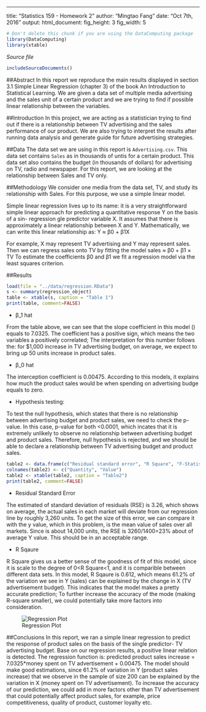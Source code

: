 ---
title: "Statistics 159 - Homework 2"
author: "Mingtao Fang"
date: "Oct 7th, 2016"
output: 
  html_document:
    fig_height: 3
    fig_width: 5
```r
# Don't delete this chunk if you are using the DataComputing package
library(DataComputing)
library(xtable)
```
*Source file* 
```r
includeSourceDocuments()
```
<!-- Don't edit the material above this line -->


##Abstract
In this report we reproduce the main results displayed in section 3.1 Simple Linear Regression (chapter 3) of the book An Introduction to Statistical Learning. We are given a data set of multiple media advertising and the sales unit of a certain product and we are trying to find if possible linear relationship between the variables.

##Introduction
In this project, we are acting as a statistician trying to find out if there is a relationship between TV advertising and the sales performance of our product. We are also trying to interpret the results after running data analysis and generate guide for future advertising strategies.

##Data
The data set we are using in this report is `Advertising.csv`. This data set contains `Sales` as in thousands of untis for a certain product. This data set also contains the budget (in thousands of dollars) for advertising on TV, radio and newspaper. For this report, we are looking at the relationship between Sales and TV only.

##Methodology
We consider one media from the data set, TV, and study its relationship with Sales. For this purpose, we use a simple linear model.

Simple linear regression lives up to its name: it is a very straightforward simple linear
approach for predicting a quantitative response Y on the basis of a sin- regression
gle predictor variable X. It assumes that there is approximately a linear
relationship between X and Y. Mathematically, we can write this linear
relationship as:
                                  Y ≈ β0 + β1X

For example, X may represent TV advertising and Y may represent sales.
Then we can regress sales onto TV by fitting the model
                                  sales ≈ β0 + β1 × TV
To estimate the coefficients β0 and β1 we fit a regression model via the least squares criterion.

##Results

```r
load(file = "../data/regression.RData")
s <- summary(regression_object)
table <- xtable(s, caption = "Table 1")
print(table, comment=FALSE)
```

- β_1 hat

From the table above, we can see that the slope coefficient in this model () equals to 7.0325. The coefficient has a positive sign, which means the two variables a positively correlated; The interpretation for this number follows the: for $1,000 increase in TV advertising budget, on average, we expect to bring up 50 units increase in product sales. 

- β_0 hat

The interception coefficient is 0.00475. According to this models, it explains how much the product sales would be when spending on advertising budge equals to zero.

- Hypothesis testing: 

To test the null hypothesis, which states that there is no relationship between advertising budget and product sales, we need to check the p-value. In this case, p-value for both  <0.0001, which incates that it is extremely unlikely to observe no relationship between advertising budget and product sales. Therefore, null hypothesis is rejected, and we should be able to declare a relationship between TV advertising budget and product sales.   

```r
table2 <- data.frame(c("Residual standard error", "R Square", "F-Statistics"), c(s$sigma, s$r.squared, s$fstatistic[1]))
colnames(table2) <- c("Quantity", "Value")
table2 <- xtable(table2, caption = "Table2")
print(table2, comment=FALSE)
```
- Residual Standard Error 

The estimated of standard deviation of residuals (RSE) is 3.26, which shows on average, the actual sales in each market will deviate from our regression line by roughly 3,260 units. 
To get the size of this error, we can compare it with the y value, which in this problem, is the mean value of sales over all markets. Since  is about 14,000 units, the RSE is 3260/1400=23% about of average Y value. This should be in an acceptable range. 

- R Sqaure

R Square gives us a better sense of the goodness of fit of this model, since it is scale to the degree of 0<R Square<1, and it is comparible between different data sets. 
In this model, R Sqaure is 0.612, which means 61.2% of the variation we see in Y (sales) can be explained by the change in X (TV advertisement budget). This indicates that the model makes a pretty accurate prediction; To further increase the accuracy of the mode (making R-square smaller), we could potentially take more factors into consideration.

![Regression Plot](../images/scatterplot-tv-sales.png)

##Conclusions
In this report, we ran a simple linear regression to predict the response of product sales on the basis of the single predictor- TV advertising budget. Base on our regression results, a positive linear relation is detected. The regression function is: predicted product sales increase = 7.0325*money spent on TV advertisement + 0.00475. The model should make good estimations, since 61.2% of variation in Y (product sales increase) that we observe in the sample of size 200 can be explained by the variation in X (money spent on TV advertisement). To increase the accuracy of our prediction, we could add in more factors other than TV advertisement that could potentially affect product sales, for example, price competitiveness, quality of product, customer loyalty etc. 
